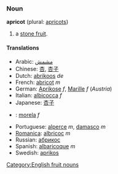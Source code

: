 ===Noun===
'''apricot''' (plural: [[apricots]])

# a [[stone fruit]].

====Translations====
*Arabic: [[مشمش]]
*Chinese: [[杏]], [[杏子]]
*Dutch: [[abrikoos]] ''de''
*French: [[abricot]] ''m''
*German: [[Aprikose]] ''f'', [[Marille]] ''f'' (''Austria'')
*Italian: [[albicocca]] ''f''
*Japanese: [[杏子]]
*{{pl}}: [[morela]] ''f''
*Portuguese: [[alperce]] ''m'', [[damasco]] ''m''
*[[Romanica]]: [[albricoc]] ''m''
*Russian: [[абрикос]]
*Spanish: [[albaricoque]] ''m''
*Swedish: [[aprikos]]

[[Category:English fruit nouns]]